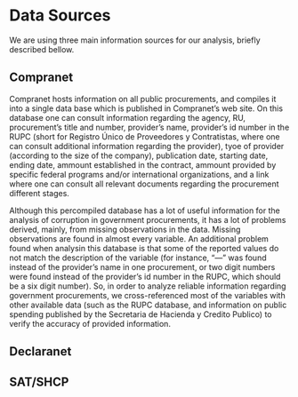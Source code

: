 # Data Sources

We are using three main information sources for our analysis, briefly described bellow.

## Compranet

Compranet hosts information on all public procurements, and compiles it into a single data base which is published in Compranet's web site. On this database one can consult information regarding the agency, RU, procurement's title and number, provider's name, provider's id number in the RUPC (short for Registro Único de Proveedores y Contratistas, where one can consult additional information regarding the provider), tyoe of provider (according to the size of the company), publication date, starting date, ending date, ammount established in the contract, ammount provided by specific federal programs and/or international organizations, and a link where one can consult all relevant documents regarding the procurement different stages.

Although this percompiled database has a lot of useful information for the analysis of corruption in government procurements, it has a lot of problems derived, mainly, from missing observations in the data. Missing observations are found in almost every variable. An additional problem found when analysin this database is that some of the reported values do not match the description of the variable (for instance, "---" was found instead of the provider's name in one procurement, or two digit numbers were found instead of the provider's id number in the RUPC, which should be a six digit number). So, in order to analyze reliable information regarding government procurements, we cross-referenced most of the variables with other available data (such as the RUPC database, and information on public spending published by the Secretaria de Hacienda y Credito Publico) to verify the accuracy of provided information.

## Declaranet

## SAT/SHCP